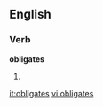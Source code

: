 
==English==

===Verb===
'''obligates'''

# {{third-person singular of|[[obligate]]}}

[[it:obligates]]
[[vi:obligates]]